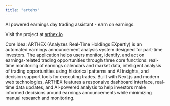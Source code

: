 ```yaml
---
title: "artehx"
---
```


AI powered earnings day trading assistant - earn on earnings.

Visit the project at [arthex.io](https://arthex.io/)

Core idea:
ARTHEX (Analyzes Real-Time Holdings EXpertly) is an automated earnings announcement analysis system designed for part-time investors. The application helps users monitor, identify, and act on earnings-related trading opportunities through three core functions: real-time monitoring of earnings calendars and market data, intelligent analysis of trading opportunities using historical patterns and AI insights, and decision support tools for executing trades. Built with Next.js and modern web technologies, ARTHEX features a responsive dashboard interface, real-time data updates, and AI-powered analysis to help investors make informed decisions around earnings announcements while minimizing manual research and monitoring.
